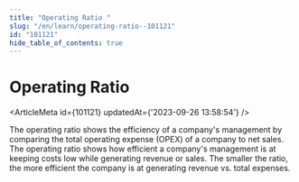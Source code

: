 ```yaml
---
title: "Operating Ratio "
slug: "/en/learn/operating-ratio--101121"
id: "101121"
hide_table_of_contents: true
---
```



# Operating Ratio 

<ArticleMeta id={101121} updatedAt={'2023-09-26 13:58:54'} />
<div className='border-solid border-b border-t-0 my-4 border-[var(--ifm-color-gray-300)]' />

The operating ratio shows the efficiency of a company's management by comparing the total operating expense (OPEX) of a company to net sales. The operating ratio shows how efficient a company's management is at keeping costs low while generating revenue or sales. The smaller the ratio, the more efficient the company is at generating revenue vs. total expenses.
